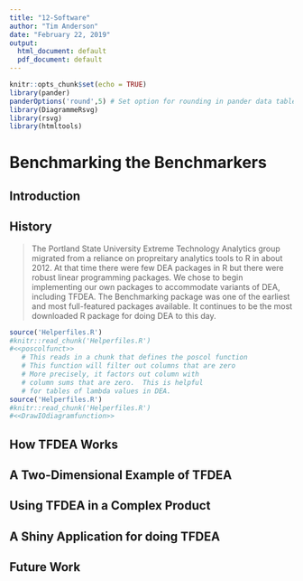 ```yaml
---
title: "12-Software"
author: "Tim Anderson"
date: "February 22, 2019"
output:
  html_document: default
  pdf_document: default
---
```


```r
knitr::opts_chunk$set(echo = TRUE)
library(pander)
panderOptions('round',5) # Set option for rounding in pander data tables
library(DiagrammeRsvg)
library(rsvg)
library(htmltools)
```


# Benchmarking the Benchmarkers

## Introduction  


## History  

> The Portland State University Extreme Technology Analytics group migrated from a reliance on propreitary analytics tools to R in about 2012.  At that time there were few DEA packages in R but there were robust linear programming packages. We chose to begin implementing our own packages to accommodate variants of DEA, including TFDEA.  The Benchmarking package was one of the earliest and most full-featured packages available. It continues to be the most downloaded R package for doing DEA to this day.  


```r
source('Helperfiles.R')
#knitr::read_chunk('Helperfiles.R')
#<<poscolfunct>>   
   # This reads in a chunk that defines the poscol function
   # This function will filter out columns that are zero
   # More precisely, it factors out column with
   # column sums that are zero.  This is helpful
   # for tables of lambda values in DEA.
source('Helperfiles.R')
#knitr::read_chunk('Helperfiles.R')
#<<DrawIOdiagramfunction>>   
```

## How TFDEA Works

## A Two-Dimensional Example of TFDEA

## Using TFDEA in a Complex Product

## A Shiny Application for doing TFDEA

## Future Work

